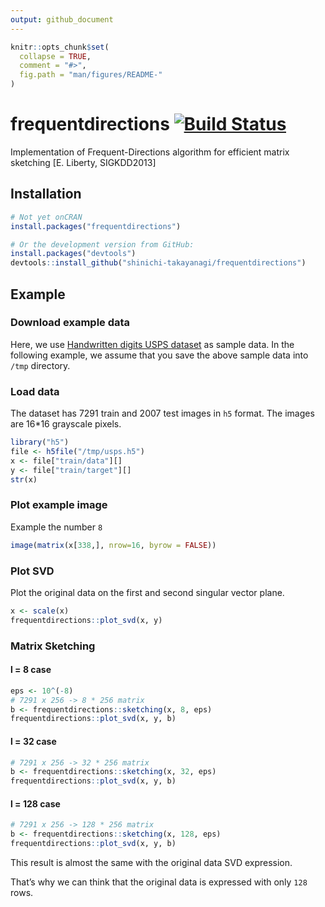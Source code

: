 ```yaml
---
output: github_document
---
```


<!-- README.md is generated from README.Rmd. Please edit that file -->

```r
knitr::opts_chunk$set(
  collapse = TRUE,
  comment = "#>",
  fig.path = "man/figures/README-"
)
```

# frequentdirections [![Build Status](https://travis-ci.com/shinichi-takayanagi/frequentdirections.svg?branch=master)](https://travis-ci.com/shinichi-takayanagi/frequentdirections) 

Implementation of Frequent-Directions algorithm for efficient matrix sketching [E. Liberty, SIGKDD2013]


## Installation

```r
# Not yet onCRAN
install.packages("frequentdirections")

# Or the development version from GitHub:
install.packages("devtools")
devtools::install_github("shinichi-takayanagi/frequentdirections")
```

## Example

### Download example data

Here, we use [Handwritten digits USPS dataset](https://www.kaggle.com/bistaumanga/usps-dataset/version/1) as sample data.
In the following example, we assume that you save the above sample data into `/tmp` directory.

### Load data

The dataset has 7291 train and 2007 test images in `h5` format. 
The images are 16*16 grayscale pixels.
```r
library("h5")
file <- h5file("/tmp/usps.h5")
x <- file["train/data"][]
y <- file["train/target"][]
str(x)
```

### Plot example image
Example the number `8`
```r
image(matrix(x[338,], nrow=16, byrow = FALSE))
```

### Plot SVD
Plot the original data on the first and second singular vector plane.
```r
x <- scale(x)
frequentdirections::plot_svd(x, y)
```

### Matrix Sketching
#### l = 8 case
```r
eps <- 10^(-8)
# 7291 x 256 -> 8 * 256 matrix
b <- frequentdirections::sketching(x, 8, eps)
frequentdirections::plot_svd(x, y, b)
```

#### l = 32 case
```r
# 7291 x 256 -> 32 * 256 matrix
b <- frequentdirections::sketching(x, 32, eps)
frequentdirections::plot_svd(x, y, b)
```

#### l = 128 case
```r
# 7291 x 256 -> 128 * 256 matrix
b <- frequentdirections::sketching(x, 128, eps)
frequentdirections::plot_svd(x, y, b)
```

This result is almost the same with the original data SVD expression.

That's why we can think that the original data is expressed with only `128` rows.
